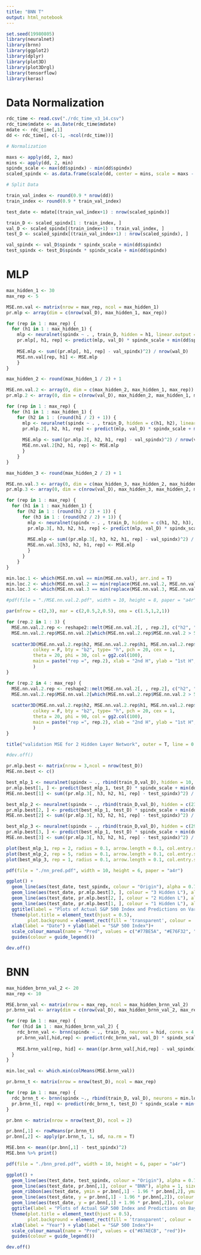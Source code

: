 ```yaml
---
title: "BNN T"
output: html_notebook
---
```


```r
set.seed(19980805)
library(neuralnet)
library(brnn)
library(ggplot2)
library(dplyr)
library(plot3D)
library(plot3Drgl)
library(tensorflow)
library(keras)
```

# Data Normalization

```r
rdc_time <- read.csv("./rdc_time_v3_14.csv")
rdc_time$mdate <- as.Date(rdc_time$mdate)
mdate <- rdc_time[,1]
dd <- rdc_time[, c(-1, -ncol(rdc_time))]

# Normalization

maxs <- apply(dd, 2, max)
mins <- apply(dd, 2, min)
spindx_scale <- max(dd$spindx) - min(dd$spindx)
scaled_spindx <- as.data.frame(scale(dd, center = mins, scale = maxs - mins))

# Split Data

train_val_index <- round(0.9 * nrow(dd))
train_index <- round(0.9 * train_val_index)

test_date <- mdate[(train_val_index+1) : nrow(scaled_spindx)]

train_D <- scaled_spindx[1 : train_index, ]
val_D <- scaled_spindx[(train_index+1) : train_val_index, ]
test_D <- scaled_spindx[(train_val_index+1) : nrow(scaled_spindx), ]

val_spindx <- val_D$spindx * spindx_scale + min(dd$spindx)
test_spindx <- test_D$spindx * spindx_scale + min(dd$spindx)
```

# MLP

```r
max_hidden_1 <- 30
max_rep <- 5

MSE.nn.val <- matrix(nrow = max_rep, ncol = max_hidden_1)
pr.mlp <- array(dim = c(nrow(val_D), max_hidden_1, max_rep))

for (rep in 1 : max_rep) {
  for (h1 in 1 : max_hidden_1) {
    mlp <- neuralnet(spindx ~ . , train_D, hidden = h1, linear.output = T, stepmax = 1e07, rep = rep)
    pr.mlp[, h1, rep] <- predict(mlp, val_D) * spindx_scale + min(dd$spindx)
  
    MSE.mlp <- sum((pr.mlp[, h1, rep] - val_spindx)^2) / nrow(wal_D)
    MSE.nn.val[rep, h1] <- MSE.mlp
    }
}
```

```r
max_hidden_2 <- round(max_hidden_1 / 2) + 1

MSE.nn.val.2 <- array(0, dim = c(max_hidden_2, max_hidden_1, max_rep))
pr.mlp.2 <- array(0, dim = c(nrow(val_D), max_hidden_2, max_hidden_1, max_rep))

for (rep in 1 : max_rep) {
  for (h1 in 1 : max_hidden_1) {
    for (h2 in 1 : (round(h1 / 2) + 1)) {
      mlp <- neuralnet(spindx ~ . , train_D, hidden = c(h1, h2), linear.output = T, stepmax = 1e07, rep = rep)
      pr.mlp.2[, h2, h1, rep] <- predict(mlp, val_D) * spindx_scale + min(dd$spindx)
  
      MSE.mlp <- sum((pr.mlp.2[, h2, h1, rep] - val_spindx)^2) / nrow(val_D)
      MSE.nn.val.2[h2, h1, rep] <- MSE.mlp
      }
    }
}
```

```r
max_hidden_3 <- round(max_hidden_2 / 2) + 1

MSE.nn.val.3 <- array(0, dim = c(max_hidden_3, max_hidden_2, max_hidden_1, max_rep))
pr.mlp.3 <- array(0, dim = c(nrow(val_D), max_hidden_3, max_hidden_2, max_hidden_1, max_rep))

for (rep in 1 : max_rep) {
  for (h1 in 1 : max_hidden_1) {
    for (h2 in 1 : (round(h1 / 2) + 1)) {
      for (h3 in 1 : (round(h2 / 2) + 1)) {
        mlp <- neuralnet(spindx ~ . , train_D, hidden = c(h1, h2, h3), linear.output = T, stepmax = 1e07, rep = rep)
        pr.mlp.3[, h3, h2, h1, rep] <- predict(mlp, val_D) * spindx_scale + min(dd$spindx)
  
        MSE.mlp <- sum((pr.mlp.3[, h3, h2, h1, rep] - val_spindx)^2) / nrow(val_D)
        MSE.nn.val.3[h3, h2, h1, rep] <- MSE.mlp
        }
      }
    }
}
```

```r
min.loc.1 <- which(MSE.nn.val == min(MSE.nn.val), arr.ind = T)
min.loc.2 <- which(MSE.nn.val.2 == min(replace(MSE.nn.val.2, MSE.nn.val.2 == 0, max(MSE.nn.val.2) + 1)), arr.ind = T)
min.loc.3 <- which(MSE.nn.val.3 == min(replace(MSE.nn.val.3, MSE.nn.val.3 == 0, max(MSE.nn.val.3) + 1)), arr.ind = T)
```

```r
#pdf(file = "./MSE.nn.val.2.pdf", width = 10, height = 8, paper = "a4r")

par(mfrow = c(2,3), mar = c(2,0.5,2,0.5), oma = c(1.5,1,2,1))

for (rep.2 in 1 : 3) {
  MSE.nn.val.2.rep <- reshape2::melt(MSE.nn.val.2[, , rep.2], c("h2", "h1"), value.name = "MSE.nn.val.2")
  MSE.nn.val.2.rep$MSE.nn.val.2[which(MSE.nn.val.2.rep$MSE.nn.val.2 > 50000)] <- 0
  
  scatter3D(MSE.nn.val.2.rep$h2, MSE.nn.val.2.rep$h1, MSE.nn.val.2.rep$MSE.nn.val.2, 
          colkey = F, bty = "b2", type= "h", pch = 20, cex = 1,
          theta = 20, phi = 30, col = gg2.col(100),
          main = paste("rep =", rep.2), xlab = "2nd H", ylab = "1st H", zlab = "MSE"
          )
}

for (rep.2 in 4 : max_rep) {
  MSE.nn.val.2.rep <- reshape2::melt(MSE.nn.val.2[, , rep.2], c("h2", "h1"), value.name = "MSE.nn.val.2")
  MSE.nn.val.2.rep$MSE.nn.val.2[which(MSE.nn.val.2.rep$MSE.nn.val.2 > 50000)] <- 0
  
  scatter3D(MSE.nn.val.2.rep$h2, MSE.nn.val.2.rep$h1, MSE.nn.val.2.rep$MSE.nn.val.2, 
          colkey = F, bty = "b2", type= "h", pch = 20, cex = 1,
          theta = 20, phi = 90, col = gg2.col(100),
          main = paste("rep =", rep.2), xlab = "2nd H", ylab = "1st H", zlab = "MSE"
          )
}

title("validation MSE for 2 Hidden Layer Network", outer = T, line = 0.5)

#dev.off()
```

```r
pr.mlp.best <- matrix(nrow = 3,ncol = nrow(test_D))
MSE.nn.best <- c()

best_mlp_1 <- neuralnet(spindx ~ ., rbind(train_D,val_D), hidden = 10, linear.output = T, stepmax = 1e07, rep = 2)
pr.mlp.best[1, ] <- predict(best_mlp_1, test_D) * spindx_scale + min(dd$spindx)
MSE.nn.best[1] <- sum((pr.mlp.3[, h3, h2, h1, rep] - test_spindx)^2) / nrow(test_D)

best_mlp_2 <- neuralnet(spindx ~ ., rbind(train_D,val_D), hidden = c(23,11), linear.output = T, stepmax = 1e07, rep = 5)
pr.mlp.best[2, ] <- predict(best_mlp_1, test_D) * spindx_scale + min(dd$spindx)
MSE.nn.best[2] <- sum((pr.mlp.3[, h3, h2, h1, rep] - test_spindx)^2) / nrow(test_D)

best_mlp_3 <- neuralnet(spindx ~ ., rbind(train_D,val_D), hidden = c(29,15,1), linear.output = T, stepmax = 1e07, rep = 1)
pr.mlp.best[3, ] <- predict(best_mlp_1, test_D) * spindx_scale + min(dd$spindx)
MSE.nn.best[3] <- sum((pr.mlp.3[, h3, h2, h1, rep] - test_spindx)^2) / nrow(test_D)

plot(best_mlp_1, rep = 2, radius = 0.1, arrow.length = 0.1, col.entry.synapse = "blue", col.entry = "blue", col.out = "red", col.out.synapse = "red", col.intercept = "orange", dimension = 5)
plot(best_mlp_2, rep = 5, radius = 0.1, arrow.length = 0.1, col.entry.synapse = "blue", col.entry = "blue", col.out = "red", col.out.synapse = "red", col.intercept = "orange", dimension = 5)
plot(best_mlp_3, rep = 1, radius = 0.1, arrow.length = 0.1, col.entry.synapse = "blue", col.entry = "blue", col.out = "red", col.out.synapse = "red", col.intercept = "orange", dimension = 5)
```

```r
pdf(file = "./nn_pred.pdf", width = 10, height = 6, paper = "a4r")

ggplot() +
  geom_line(aes(test_date, test_spindx, colour = "Origin"), alpha = 0.7, size = 1)+
  geom_line(aes(test_date, pr.mlp.best[3, ], colour = "3 Hidden L"), alpha = 0.9, size = 1)+
  geom_line(aes(test_date, pr.mlp.best[2, ], colour = "2 Hidden L"), alpha = 0.8, size = 1)+
  geom_line(aes(test_date, pr.mlp.best[1, ], colour = "1 Hidden L"), alpha = 0.8, size = 1)+
  ggtitle(label = "Plots of Actual S&P 500 Index and Predictions on Various Layers of Neural Networks")+
  theme(plot.title = element_text(hjust = 0.5), 
        plot.background = element_rect(fill = 'transparent', colour = 'white'))+
  xlab(label = "Date") + ylab(label = "S&P 500 Index")+
  scale_colour_manual(name = "Pred", values = c("#77BE5A", "#E76F32", "#87AECB", "red"))+
  guides(colour = guide_legend())

dev.off()
```

# BNN

```r
max_hidden_brnn_val_2 <- 20
max_rep <- 10

MSE.brnn_val <- matrix(nrow = max_rep, ncol = max_hidden_brnn_val_2)
pr.brnn_val <- array(dim = c(nrow(val_D), max_hidden_brnn_val_2, max_rep))

for (rep in 1 : max_rep) {
  for (hid in 1 : max_hidden_brnn_val_2) {
    rdc_brnn_val <- brnn(spindx ~ ., train_D, neurons = hid, cores = 4, mu = 0.001, change = 0.0008, verbose = F, Monte_Carlo = F)
    pr.brnn_val[,hid,rep] <- predict(rdc_brnn_val, val_D) * spindx_scale + min(dd$spindx)
    
    MSE.brnn_val[rep, hid] <- mean((pr.brnn_val[,hid,rep] - val_spindx)^2)
  }
}

min.loc_val <- which.min(colMeans(MSE.brnn_val))
```

```r
pr.brnn_t <- matrix(nrow = nrow(test_D), ncol = max_rep)

for (rep in 1 : max_rep) {
  rdc_brnn_t <- brnn(spindx ~., rbind(train_D, val_D), neurons = min.loc_val, cores = 4, mu = 0.001, change = 0.0008, verbose = F, Monte_Carlo = T, samples = 10)
  pr.brnn_t[, rep] <- predict(rdc_brnn_t, test_D) * spindx_scale + min(dd$spindx)
}

pr.bnn <- matrix(nrow = nrow(test_D), ncol = 2)

pr.bnn[,1] <- rowMeans(pr.brnn_t)
pr.bnn[,2] <- apply(pr.brnn_t, 1, sd, na.rm = T)

MSE.bnn <- mean((pr.bnn[,1] - test_spindx)^2)
MSE.bnn %>% print()
```

```r
pdf(file = "./bnn_pred.pdf", width = 10, height = 6, paper = "a4r")

ggplot() +
  geom_line(aes(test_date, test_spindx, colour = "Origin"), alpha = 0.7, size = 0.8)+
  geom_line(aes(test_date, pr.bnn[,1], colour = "BNN"), alpha = 1, size = 0.8)+
  geom_ribbon(aes(test_date, ymin = pr.bnn[,1] - 1.96 * pr.bnn[,2], ymax = pr.bnn[,1] + 1.96 * pr.bnn[,2]), alpha = 0.18)+
  geom_line(aes(test_date, y = pr.bnn[,1] - 1.96 * pr.bnn[,2]), colour = "purple", linetype = "dashed", alpha = 0.3)+
  geom_line(aes(test_date, y = pr.bnn[,1] + 1.96 * pr.bnn[,2]), colour = "purple", linetype = "dashed", alpha = 0.3)+
  ggtitle(label = "Plots of Actual S&P 500 Index and Predictions on Bayesian Neural Networks")+
  theme(plot.title = element_text(hjust = 0.5), 
        plot.background = element_rect(fill = 'transparent', colour = 'white'))+
  xlab(label = "Year") + ylab(label = "S&P 500 Index")+
  scale_colour_manual(name = "Pred", values = c("#87AECB", "red"))+
  guides(colour = guide_legend())

dev.off()
```
